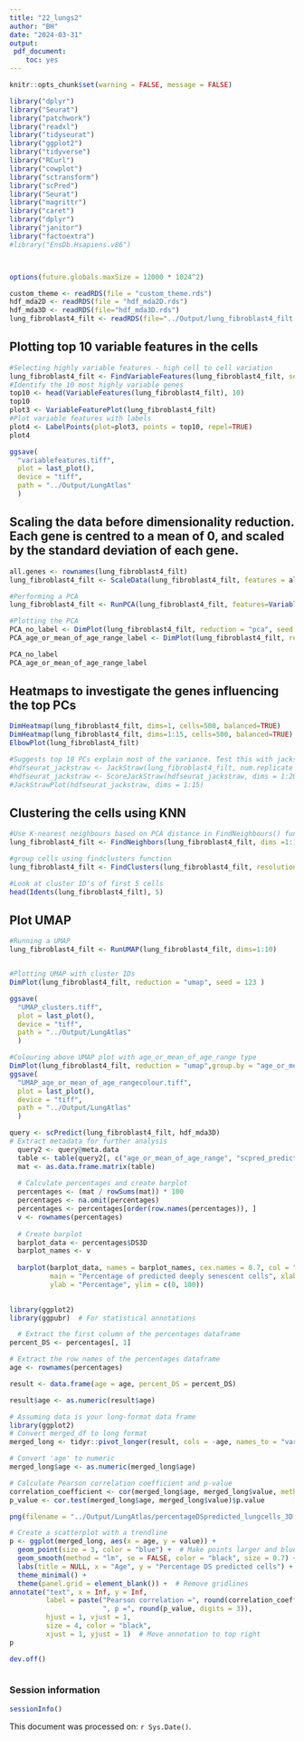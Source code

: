 ```yaml
---
title: "22_lungs2"
author: "BH"
date: "2024-03-31"
output:
 pdf_document:
    toc: yes
---
```

```r
knitr::opts_chunk$set(warning = FALSE, message = FALSE) 
```

```r
library("dplyr")
library("Seurat")
library("patchwork")
library("readxl")
library("tidyseurat")
library("ggplot2")
library("tidyverse")
library("RCurl")
library("cowplot")
library("sctransform")
library("scPred")
library("Seurat")
library("magrittr")
library("caret")
library("dplyr")
library("janitor")
library("factoextra")
#library("EnsDb.Hsapiens.v86")



options(future.globals.maxSize = 12000 * 1024^2)

```

```r
custom_theme <- readRDS(file = "custom_theme.rds")
hdf_mda2D <- readRDS(file = "hdf_mda2D.rds")
hdf_mda3D <- readRDS(file="hdf_mda3D.rds")
lung_fibroblast4_filt <- readRDS(file="../Output/lung_fibroblast4_filt.rds")
```


## Plotting top 10 variable features in the cells
```r

#Selecting highly variable features - high cell to cell variation
lung_fibroblast4_filt <- FindVariableFeatures(lung_fibroblast4_filt, selection.method ="vst", nfeatures=2000)
#Identify the 10 most highly variable genes
top10 <- head(VariableFeatures(lung_fibroblast4_filt), 10)
top10
plot3 <- VariableFeaturePlot(lung_fibroblast4_filt)
#Plot variable features with labels
plot4 <- LabelPoints(plot=plot3, points = top10, repel=TRUE)
plot4

ggsave(
  "variablefeatures.tiff",
  plot = last_plot(),
  device = "tiff",
  path = "../Output/LungAtlas"
  )
```
## Scaling the data before dimensionality reduction. Each gene is centred to a mean of 0, and scaled by the standard deviation of each gene.
```r
all.genes <- rownames(lung_fibroblast4_filt)
lung_fibroblast4_filt <- ScaleData(lung_fibroblast4_filt, features = all.genes)

#Performing a PCA
lung_fibroblast4_filt <- RunPCA(lung_fibroblast4_filt, features=VariableFeatures(object = lung_fibroblast4_filt))

#Plotting the PCA
PCA_no_label <- DimPlot(lung_fibroblast4_filt, reduction = "pca", seed = 123, combine=TRUE) + NoLegend()
PCA_age_or_mean_of_age_range_label <- DimPlot(lung_fibroblast4_filt, reduction = "pca", seed = 123, group.by = "age_or_mean_of_age_range")

PCA_no_label
PCA_age_or_mean_of_age_range_label
```


## Heatmaps to investigate the genes influencing the top PCs
```r
DimHeatmap(lung_fibroblast4_filt, dims=1, cells=500, balanced=TRUE)
DimHeatmap(lung_fibroblast4_filt, dims=1:15, cells=500, balanced=TRUE)
ElbowPlot(lung_fibroblast4_filt) 

#Suggests top 10 PCs explain most of the variance. Test this with jackstraw plot
#hdfseurat_jackstraw <- JackStraw(lung_fibroblast4_filt, num.replicate = 100)
#hdfseurat_jackstraw <- ScoreJackStraw(hdfseurat_jackstraw, dims = 1:20)
#JackStrawPlot(hdfseurat_jackstraw, dims = 1:15)
```

## Clustering the cells using KNN
```r
#Use K-nearest neighbours based on PCA distance in FindNeighbours() function based on previously definited dimensions (10) from elbow plot
lung_fibroblast4_filt <- FindNeighbors(lung_fibroblast4_filt, dims =1:10)

#group cells using findclusters function
lung_fibroblast4_filt <- FindClusters(lung_fibroblast4_filt, resolution = 0.4)

#Look at cluster ID's of first 5 cells
head(Idents(lung_fibroblast4_filt), 5)
```

## Plot UMAP
```r
#Running a UMAP
lung_fibroblast4_filt <- RunUMAP(lung_fibroblast4_filt, dims=1:10)


#Plotting UMAP with cluster IDs
DimPlot(lung_fibroblast4_filt, reduction = "umap", seed = 123 ) 

ggsave(
  "UMAP_clusters.tiff",
  plot = last_plot(),
  device = "tiff",
  path = "../Output/LungAtlas"
  )

#Colouring above UMAP plot with age_or_mean_of_age_range type
DimPlot(lung_fibroblast4_filt, reduction = "umap",group.by = "age_or_mean_of_age_range") 
ggsave(
  "UMAP_age_or_mean_of_age_rangecolour.tiff",
  plot = last_plot(),
  device = "tiff",
  path = "../Output/LungAtlas"
  )
```

```r
query <- scPredict(lung_fibroblast4_filt, hdf_mda3D)
# Extract metadata for further analysis
  query2 <- query@meta.data
  table <- table(query2[, c("age_or_mean_of_age_range", "scpred_prediction")])
  mat <- as.data.frame.matrix(table)
  
  # Calculate percentages and create barplot
  percentages <- (mat / rowSums(mat)) * 100
  percentages <- na.omit(percentages)
  percentages <- percentages[order(row.names(percentages)), ]
  v <- rownames(percentages)
  
  # Create barplot
  barplot_data <- percentages$DS3D
  barplot_names <- v
  
  barplot(barplot_data, names = barplot_names, cex.names = 0.7, col = "darkblue",
          main = "Percentage of predicted deeply senescent cells", xlab = "Age",
          ylab = "Percentage", ylim = c(0, 100))
  

library(ggplot2)
library(ggpubr)  # For statistical annotations

  # Extract the first column of the percentages dataframe
percent_DS <- percentages[, 1]

# Extract the row names of the percentages dataframe
age <- rownames(percentages)

result <- data.frame(age = age, percent_DS = percent_DS)

result$age <- as.numeric(result$age)

# Assuming data is your long-format data frame
library(ggplot2)
# Convert merged_df to long format
merged_long <- tidyr::pivot_longer(result, cols = -age, names_to = "variable", values_to = "value")

# Convert 'age' to numeric
merged_long$age <- as.numeric(merged_long$age)

# Calculate Pearson correlation coefficient and p-value
correlation_coefficient <- cor(merged_long$age, merged_long$value, method = "pearson")
p_value <- cor.test(merged_long$age, merged_long$value)$p.value

png(filename = "../Output/LungAtlas/percentageDSpredicted_lungcells_3D.png", width = 800, height = 600)  # Set appropriate width and height

# Create a scatterplot with a trendline
p <- ggplot(merged_long, aes(x = age, y = value)) +
  geom_point(size = 3, color = "blue") +  # Make points larger and blue
  geom_smooth(method = "lm", se = FALSE, color = "black", size = 0.7) +  # Add trendline
  labs(title = NULL, x = "Age", y = "Percentage DS predicted cells") +
  theme_minimal() +
  theme(panel.grid = element_blank()) +  # Remove gridlines
annotate("text", x = Inf, y = Inf, 
         label = paste("Pearson correlation =", round(correlation_coefficient, digits = 3), 
                       ", p =", round(p_value, digits = 3)), 
         hjust = 1, vjust = 1, 
         size = 4, color = "black", 
         xjust = 1, yjust = 1)  # Move annotation to top right
p

dev.off()



```

### Session information
```r
sessionInfo()
```

This document was processed on: `r Sys.Date()`.